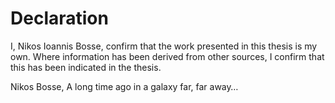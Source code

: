 # Declaration {-}

I, Nikos Ioannis Bosse, confirm that the work presented in this thesis is my own. Where information has been derived from other sources, I confirm that this has been indicated in the thesis.

\vspace{2em}


Nikos Bosse, A long time ago in a galaxy far, far away...
